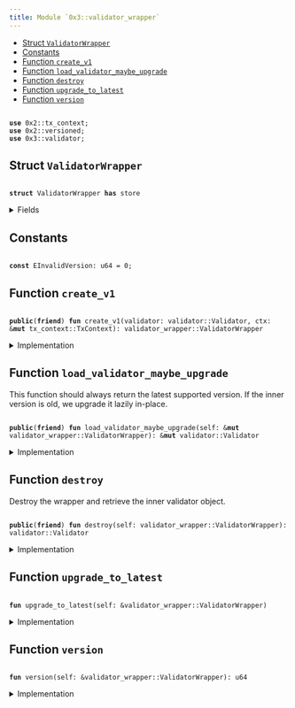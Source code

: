 ```yaml
---
title: Module `0x3::validator_wrapper`
---
```


<Link id="0x3_validator_wrapper"/>


-  [Struct `ValidatorWrapper`](#0x3_validator_wrapper_ValidatorWrapper)
-  [Constants](#@Constants_0)
-  [Function `create_v1`](#0x3_validator_wrapper_create_v1)
-  [Function `load_validator_maybe_upgrade`](#0x3_validator_wrapper_load_validator_maybe_upgrade)
-  [Function `destroy`](#0x3_validator_wrapper_destroy)
-  [Function `upgrade_to_latest`](#0x3_validator_wrapper_upgrade_to_latest)
-  [Function `version`](#0x3_validator_wrapper_version)


<pre><code>
<b>use</b> <Link to="../iota-framework/tx_context#0x2_tx_context">0x2::tx_context</Link>;
<b>use</b> <Link to="../iota-framework/versioned#0x2_versioned">0x2::versioned</Link>;
<b>use</b> <Link to="validator#0x3_validator">0x3::validator</Link>;
</code></pre>



<Link id="0x3_validator_wrapper_ValidatorWrapper"></Link>

## Struct `ValidatorWrapper`



<pre><code>
<b>struct</b> <Link to="validator_wrapper#0x3_validator_wrapper_ValidatorWrapper">ValidatorWrapper</Link> <b>has</b> store
</code></pre>



<details>
<summary>Fields</summary>


<dl>
<dt>
<code>
inner: <Link to="../iota-framework/versioned#0x2_versioned_Versioned">versioned::Versioned</Link></code>
</dt>
<dd>

</dd>
</dl>


</details>

<Link id="@Constants_0"></Link>

## Constants


<Link id="0x3_validator_wrapper_EInvalidVersion"></Link>



<pre><code>
<b>const</b> <Link to="validator_wrapper#0x3_validator_wrapper_EInvalidVersion">EInvalidVersion</Link>: u64 = 0;
</code></pre>



<Link id="0x3_validator_wrapper_create_v1"></Link>

## Function `create_v1`



<pre><code>
<b>public</b>(<b>friend</b>) <b>fun</b> <Link to="validator_wrapper#0x3_validator_wrapper_create_v1">create_v1</Link>(<Link to="validator#0x3_validator">validator</Link>: <Link to="validator#0x3_validator_Validator">validator::Validator</Link>, ctx: &<b>mut</b> <Link to="../iota-framework/tx_context#0x2_tx_context_TxContext">tx_context::TxContext</Link>): <Link to="validator_wrapper#0x3_validator_wrapper_ValidatorWrapper">validator_wrapper::ValidatorWrapper</Link>
</code></pre>



<details>
<summary>Implementation</summary>


<pre><code>
<b>public</b>(package) <b>fun</b> <Link to="validator_wrapper#0x3_validator_wrapper_create_v1">create_v1</Link>(<Link to="validator#0x3_validator">validator</Link>: Validator, ctx: &<b>mut</b> TxContext): <Link to="validator_wrapper#0x3_validator_wrapper_ValidatorWrapper">ValidatorWrapper</Link> \{
    <Link to="validator_wrapper#0x3_validator_wrapper_ValidatorWrapper">ValidatorWrapper</Link> \{
        inner: <Link to="../iota-framework/versioned#0x2_versioned_create">versioned::create</Link>(1, <Link to="validator#0x3_validator">validator</Link>, ctx)
    }
}
</code></pre>



</details>

<Link id="0x3_validator_wrapper_load_validator_maybe_upgrade"></Link>

## Function `load_validator_maybe_upgrade`

This function should always return the latest supported version.
If the inner version is old, we upgrade it lazily in-place.


<pre><code>
<b>public</b>(<b>friend</b>) <b>fun</b> <Link to="validator_wrapper#0x3_validator_wrapper_load_validator_maybe_upgrade">load_validator_maybe_upgrade</Link>(self: &<b>mut</b> <Link to="validator_wrapper#0x3_validator_wrapper_ValidatorWrapper">validator_wrapper::ValidatorWrapper</Link>): &<b>mut</b> <Link to="validator#0x3_validator_Validator">validator::Validator</Link>
</code></pre>



<details>
<summary>Implementation</summary>


<pre><code>
<b>public</b>(package) <b>fun</b> <Link to="validator_wrapper#0x3_validator_wrapper_load_validator_maybe_upgrade">load_validator_maybe_upgrade</Link>(self: &<b>mut</b> <Link to="validator_wrapper#0x3_validator_wrapper_ValidatorWrapper">ValidatorWrapper</Link>): &<b>mut</b> Validator \{
    <Link to="validator_wrapper#0x3_validator_wrapper_upgrade_to_latest">upgrade_to_latest</Link>(self);
    <Link to="../iota-framework/versioned#0x2_versioned_load_value_mut">versioned::load_value_mut</Link>(&<b>mut</b> self.inner)
}
</code></pre>



</details>

<Link id="0x3_validator_wrapper_destroy"></Link>

## Function `destroy`

Destroy the wrapper and retrieve the inner validator object.


<pre><code>
<b>public</b>(<b>friend</b>) <b>fun</b> <Link to="validator_wrapper#0x3_validator_wrapper_destroy">destroy</Link>(self: <Link to="validator_wrapper#0x3_validator_wrapper_ValidatorWrapper">validator_wrapper::ValidatorWrapper</Link>): <Link to="validator#0x3_validator_Validator">validator::Validator</Link>
</code></pre>



<details>
<summary>Implementation</summary>


<pre><code>
<b>public</b>(package) <b>fun</b> <Link to="validator_wrapper#0x3_validator_wrapper_destroy">destroy</Link>(self: <Link to="validator_wrapper#0x3_validator_wrapper_ValidatorWrapper">ValidatorWrapper</Link>): Validator \{
    <Link to="validator_wrapper#0x3_validator_wrapper_upgrade_to_latest">upgrade_to_latest</Link>(&self);
    <b>let</b> <Link to="validator_wrapper#0x3_validator_wrapper_ValidatorWrapper">ValidatorWrapper</Link> \{ inner } = self;
    <Link to="../iota-framework/versioned#0x2_versioned_destroy">versioned::destroy</Link>(inner)
}
</code></pre>



</details>

<Link id="0x3_validator_wrapper_upgrade_to_latest"></Link>

## Function `upgrade_to_latest`



<pre><code>
<b>fun</b> <Link to="validator_wrapper#0x3_validator_wrapper_upgrade_to_latest">upgrade_to_latest</Link>(self: &<Link to="validator_wrapper#0x3_validator_wrapper_ValidatorWrapper">validator_wrapper::ValidatorWrapper</Link>)
</code></pre>



<details>
<summary>Implementation</summary>


<pre><code>
<b>fun</b> <Link to="validator_wrapper#0x3_validator_wrapper_upgrade_to_latest">upgrade_to_latest</Link>(self: &<Link to="validator_wrapper#0x3_validator_wrapper_ValidatorWrapper">ValidatorWrapper</Link>) \{
    <b>let</b> version = <Link to="validator_wrapper#0x3_validator_wrapper_version">version</Link>(self);
    // TODO: When new versions are added, we need <b>to</b> explicitly upgrade here.
    <b>assert</b>!(version == 1, <Link to="validator_wrapper#0x3_validator_wrapper_EInvalidVersion">EInvalidVersion</Link>);
}
</code></pre>



</details>

<Link id="0x3_validator_wrapper_version"></Link>

## Function `version`



<pre><code>
<b>fun</b> <Link to="validator_wrapper#0x3_validator_wrapper_version">version</Link>(self: &<Link to="validator_wrapper#0x3_validator_wrapper_ValidatorWrapper">validator_wrapper::ValidatorWrapper</Link>): u64
</code></pre>



<details>
<summary>Implementation</summary>


<pre><code>
<b>fun</b> <Link to="validator_wrapper#0x3_validator_wrapper_version">version</Link>(self: &<Link to="validator_wrapper#0x3_validator_wrapper_ValidatorWrapper">ValidatorWrapper</Link>): u64 \{
    <Link to="../iota-framework/versioned#0x2_versioned_version">versioned::version</Link>(&self.inner)
}
</code></pre>



</details>
